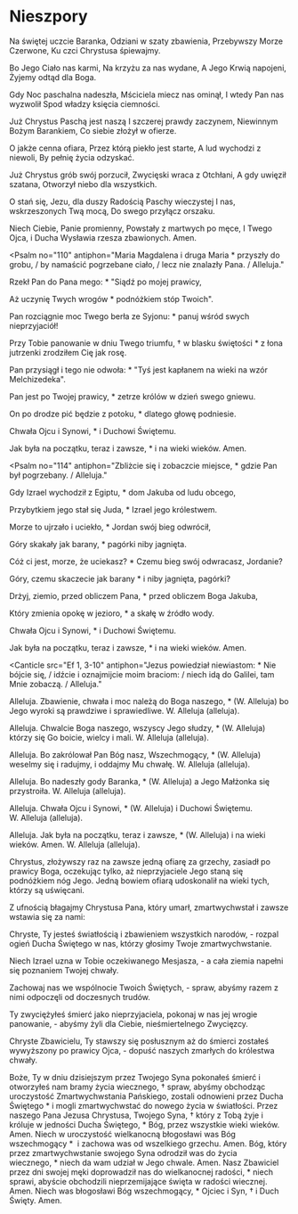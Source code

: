 # Nieszpory

<Opening />

<Hymn>

Na świętej uczcie Baranka,
Odziani w szaty zbawienia,
Przebywszy Morze Czerwone,
Ku czci Chrystusa śpiewajmy.

Bo Jego Ciało nas karmi,
Na krzyżu za nas wydane,
A Jego Krwią napojeni,
Żyjemy odtąd dla Boga.

Gdy Noc paschalna nadeszła,
Mściciela miecz nas ominął,
I wtedy Pan nas wyzwolił
Spod władzy księcia ciemności.

Już Chrystus Paschą jest naszą
I szczerej prawdy zaczynem,
Niewinnym Bożym Barankiem,
Co siebie złożył w ofierze.

O jakże cenna ofiara,
Przez którą piekło jest starte,
A lud wychodzi z niewoli,
By pełnię życia odzyskać.

Już Chrystus grób swój porzucił,
Zwycięski wraca z Otchłani,
A gdy uwięził szatana,
Otworzył niebo dla wszystkich.

O stań się, Jezu, dla duszy
Radością Paschy wieczystej
I nas, wskrzeszonych Twą mocą,
Do swego przyłącz orszaku.

Niech Ciebie, Panie promienny,
Powstały z martwych po męce,
I Twego Ojca, i Ducha
Wysławia rzesza zbawionych. Amen.

</Hymn>

<Psalm
  no="110"
  antiphon="Maria Magdalena i druga Maria * przyszły do grobu, / by namaścić pogrzebane ciało, / lecz nie znalazły Pana. / Alleluja."
>

Rzekł Pan do Pana mego: \*
"Siądź po mojej prawicy,

Aż uczynię Twych wrogów \*
podnóżkiem stóp Twoich".

Pan rozciągnie moc Twego berła ze Syjonu: \*
panuj wśród swych nieprzyjaciół!

Przy Tobie panowanie w dniu Twego triumfu, †
w blasku świętości \*
z łona jutrzenki zrodziłem Cię jak rosę.

Pan przysiągł i tego nie odwoła: \*
"Tyś jest kapłanem na wieki na wzór Melchizedeka".

Pan jest po Twojej prawicy, \*
zetrze królów w dzień swego gniewu.

On po drodze pić będzie z potoku, \*
dlatego głowę podniesie.

Chwała Ojcu i Synowi, \*
i Duchowi Świętemu.

Jak była na początku, teraz i zawsze, \*
i na wieki wieków. Amen.

</Psalm>

<Psalm
  no="114"
  antiphon="Zbliżcie się i zobaczcie miejsce, * gdzie Pan był pogrzebany. / Alleluja."
>

Gdy Izrael wychodził z Egiptu, \*
dom Jakuba od ludu obcego,

Przybytkiem jego stał się Juda, \*
Izrael jego królestwem.

Morze to ujrzało i uciekło, \*
Jordan swój bieg odwrócił,

Góry skakały jak barany, \*
pagórki niby jagnięta.

Cóż ci jest, morze, że uciekasz? \*
Czemu bieg swój odwracasz, Jordanie?

Góry, czemu skaczecie jak barany \*
i niby jagnięta, pagórki?

Drżyj, ziemio, przed obliczem Pana, \*
przed obliczem Boga Jakuba,

Który zmienia opokę w jezioro, \*
a skałę w źródło wody.

Chwała Ojcu i Synowi, \*
i Duchowi Świętemu.

Jak była na początku, teraz i zawsze, \*
i na wieki wieków. Amen.

</Psalm>

<Canticle
  src="Ef 1, 3-10"
  antiphon="Jezus powiedział niewiastom: * Nie bójcie się, / idźcie i oznajmijcie moim braciom: / niech idą do Galilei, tam Mnie zobaczą. / Alleluja."
>

Alleluja.
Zbawienie, chwała i moc należą do Boga
naszego, \*
(W. Alleluja)
bo Jego wyroki są prawdziwe i
sprawiedliwe.
W. Alleluja (alleluja).

Alleluja.
Chwalcie Boga naszego, wszyscy Jego
słudzy, \*
(W. Alleluja)
którzy się Go boicie, wielcy i mali.
W. Alleluja (alleluja).

Alleluja.
Bo zakrólował Pan Bóg nasz, Wszechmogący, \*
(W. Alleluja)
weselmy się i radujmy, i oddajmy Mu
chwałę.
W. Alleluja (alleluja).

Alleluja.
Bo nadeszły gody Baranka, \*
(W. Alleluja)
a Jego Małżonka się przystroiła.
W. Alleluja (alleluja).

Alleluja.
Chwała Ojcu i Synowi, \*
(W. Alleluja)
i Duchowi Świętemu.
W. Alleluja (alleluja).

Alleluja.
Jak była na początku, teraz i zawsze, \*
(W. Alleluja)
i na wieki wieków. Amen.
W. Alleluja (alleluja).

</Canticle>

<Reading src="Hbr 10, 12-14">
  Chrystus, złożywszy raz na zawsze jedną ofiarę za grzechy, zasiadł po prawicy
  Boga, oczekując tylko, aż nieprzyjaciele Jego staną się podnóżkiem nóg Jego.
  Jedną bowiem ofiarą udoskonalił na wieki tych, którzy są uświęcani.
</Reading>

<Responsory
  a="Oto dzień, który Pan uczynił."
  b="Alleluja, alleluja."
  c="Radujmy się w nim i weselmy."
/>

<Magnificat antiphon="Wieczorem owego pierwszego dnia tygodnia, * tam, gdzie przebywali uczniowie, / a drzwi były zamknięte, / Jezus stanął pośrodku i rzekł do nich: Pokój wam. / Alleluja." />

<Intercessions response="Zwycięski Królu, wysłuchaj nas.">

Z ufnością błagajmy Chrystusa Pana, który umarł, zmartwychwstał i zawsze wstawia się za nami:

Chryste, Ty jesteś światłością i zbawieniem wszystkich narodów,
- rozpal ogień Ducha Świętego w nas, którzy głosimy Twoje zmartwychwstanie.

Niech Izrael uzna w Tobie oczekiwanego Mesjasza,
- a cała ziemia napełni się poznaniem Twojej chwały.

Zachowaj nas we wspólnocie Twoich Świętych,
- spraw, abyśmy razem z nimi odpoczęli od doczesnych trudów.

Ty zwyciężyłeś śmierć jako nieprzyjaciela, pokonaj w nas jej wrogie panowanie,
- abyśmy żyli dla Ciebie, nieśmiertelnego Zwycięzcy.

Chryste Zbawicielu, Ty stawszy się posłusznym aż do śmierci zostałeś wywyższony po prawicy Ojca,
- dopuść naszych zmarłych do królestwa chwały.

</Intercessions>

<Prayer>
  Boże, Ty w dniu dzisiejszym przez Twojego Syna pokonałeś śmierć i otworzyłeś
  nam bramy życia wiecznego, † spraw, abyśmy obchodząc uroczystość
  Zmartwychwstania Pańskiego, zostali odnowieni przez Ducha Świętego * i mogli
  zmartwychwstać do nowego życia w światłości. Przez naszego Pana Jezusa
  Chrystusa, Twojego Syna, † który z Tobą żyje i króluje w jedności Ducha
  Świętego, * Bóg, przez wszystkie wieki wieków. Amen.
</Prayer>

<Dismissal>
  <K>
    Niech w uroczystość wielkanocną błogosławi was Bóg wszechmogący *  i zachowa
    was od wszelkiego grzechu.
  </K>
  <W>Amen.</W>
  <K>
    Bóg, który przez zmartwychwstanie swojego Syna odrodził was do życia
    wiecznego, * niech da wam udział w Jego chwale.
  </K>
  <W>Amen.</W>
  <K>
    Nasz Zbawiciel przez dni swojej męki doprowadził nas do wielkanocnej
    radości, * niech sprawi, abyście obchodzili nieprzemijające święta w radości
    wiecznej.
  </K>
  <W>Amen.</W>
  <K>Niech was błogosławi Bóg wszechmogący, * Ojciec i Syn, † i Duch Święty.</K>
  <W>Amen.</W>
</Dismissal>
